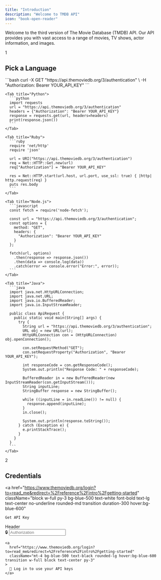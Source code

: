 ```yaml
---
title: "Introduction"
description: "Welcome to TMDB API"
icon: "book-open-reader"
---
```


Welcome to the third version of The Movie Database (TMDB) API. Our API provides you with vast access to a range of movies, TV shows, actor information, and images.

<Card>
  <div className="flex items-center gap-4 mb-4">
    <div className="p-2 rounded-full text-black dark:text-white">1</div>
    <h2 className="text-xl font-semibold text-black dark:text-white">Pick a Language</h2>
  </div>

  <Tabs>
    <Tab title="Shell">
      ```bash
      curl -X GET "https://api.themoviedb.org/3/authentication" \
      -H "Authorization: Bearer YOUR_API_KEY"
      ```
    </Tab>

    <Tab title="Python">
      ```python
      import requests
      url = "https://api.themoviedb.org/3/authentication"
      headers = {"Authorization": "Bearer YOUR_API_KEY"}
      response = requests.get(url, headers=headers)
      print(response.json())
      ```
    </Tab>

    <Tab title="Ruby">
      ```ruby
      require 'net/http'
      require 'json'

      url = URI("https://api.themoviedb.org/3/authentication")
      req = Net::HTTP::Get.new(url)
      req["Authorization"] = "Bearer YOUR_API_KEY"

      res = Net::HTTP.start(url.host, url.port, use_ssl: true) { |http| http.request(req) }
      puts res.body
      ```
    </Tab>

    <Tab title="Node.js">
      ```javascript
      const fetch = require('node-fetch');

      const url = "https://api.themoviedb.org/3/authentication";
      const options = {
        method: "GET",
        headers: {
          "Authorization": "Bearer YOUR_API_KEY"
        }
      };

      fetch(url, options)
        .then(response => response.json())
        .then(data => console.log(data))
        .catch(error => console.error("Error:", error));
      ```
    </Tab>

    <Tab title="Java">
      ```java
      import java.net.HttpURLConnection;
      import java.net.URL;
      import java.io.BufferedReader;
      import java.io.InputStreamReader;

      public class ApiRequest {
        public static void main(String[] args) {
          try {
            String url = "https://api.themoviedb.org/3/authentication";
            URL obj = new URL(url);
            HttpURLConnection con = (HttpURLConnection) obj.openConnection();

            con.setRequestMethod("GET");
            con.setRequestProperty("Authorization", "Bearer YOUR_API_KEY");

            int responseCode = con.getResponseCode();
            System.out.println("Response Code: " + responseCode);

            BufferedReader in = new BufferedReader(new InputStreamReader(con.getInputStream()));
            String inputLine;
            StringBuffer response = new StringBuffer();

            while ((inputLine = in.readLine()) != null) {
              response.append(inputLine);
            }
            in.close();

            System.out.println(response.toString());
          } catch (Exception e) {
            e.printStackTrace();
          }
        }
      }
      ```
    </Tab>
  </Tabs>
</Card>

<Card>
  <div className="flex items-center gap-4 mb-4">
    <div className="p-2 rounded-full text-black dark:text-white">2</div>
    <h2 className="text-xl font-semibold text-black dark:text-white">Credentials</h2>
  </div>

  <a
    href="https://www.themoviedb.org/login?to=read_me&redirect=%2Freference%2Fintro%2Fgetting-started"
    className="block w-full py-3 bg-blue-500 text-white font-bold text-lg text-center no-underline rounded-md transition duration-300 hover:bg-blue-600"
  >
    Get API Key
  </a>

  <div className="p-4 dark:bg-purple-800 rounded-lg w-full mt-4">
    <label className="font-semibold text-sm mb-2 block">Header</label>
    <div className="relative w-full">
      <span className="absolute inset-y-0 left-2 flex items-center text-gray-500">🔒</span>
      <input
        type="text"
        placeholder="Authorization"
        className="pl-10 pr-4 py-3 w-full border rounded-lg focus:outline-none"
      />
    </div>

    <a
      href="https://www.themoviedb.org/login?to=read_me&redirect=%2Freference%2Fintro%2Fgetting-started"
      className="mt-4 bg-blue-500 text-black rounded-lg hover:bg-blue-600 transition w-full block text-center py-3"
    >
      🔑 Log in to use your API keys
    </a>
  </div>
</Card>
